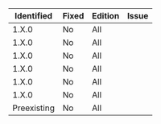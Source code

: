 Identified  | Fixed    | Edition    | Issue
----------- |--------- | ---------- | -----
1.X.0       | No       | All        | []()
1.X.0       | No       | All        | []()
1.X.0       | No       | All        | []()
1.X.0       | No       | All        | []()
1.X.0       | No       | All        | []()
1.X.0       | No       | All        | []()
Preexisting | No       | All        | []()
